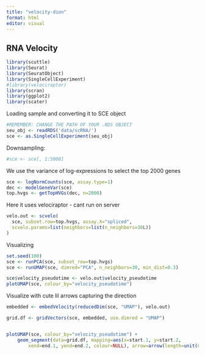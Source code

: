 ```yaml
---
title: "velocity-dion"
format: html
editor: visual
---
```


## RNA Velocity

```r
library(scuttle)
library(Seurat)
library(SeuratObject)
library(SingleCellExperiment)
#library(velociraptor)
library(scran)
library(ggplot2)
library(scater)
```

Loading sample and converting it to SCE object

```r
#REMEMBER: CHANGE THE PATH OF YOUR .RDS OBJECT
seu_obj <- readRDS('data/scRNA/')
sce <- as.SingleCellExperiment(seu_obj)
```

Downsampling:

```r
#sce <- sce[, 1:5000]
```

We use the variance of log-expressions to select the top 2000 genes

```r
sce <- logNormCounts(sce, assay.type=1)
dec <- modelGeneVar(sce)
top.hvgs <- getTopHVGs(dec, n=2000)
```

Here it uses velociraptor - cant run on server

```r
velo.out <- scvelo(
  sce, subset.row=top.hvgs, assay.X="spliced",
  scvelo.params=list(neighbors=list(n_neighbors=30L))
)
```

Visualizing

```r
set.seed(100)
sce <- runPCA(sce, subset_row=top.hvgs)
sce <- runUMAP(sce, dimred="PCA", n_neighbors=30, min_dist=0.3)

sce$velocity_pseudotime <- velo.out$velocity_pseudotime
plotUMAP(sce, colour_by="velocity_pseudotime")
```

Visualize with cute lil arrows capturing the direction

```r
embedded <- embedVelocity(reducedDim(sce, "UMAP"), velo.out)

grid.df <- gridVectors(sce, embedded, use.dimred = "UMAP")


plotUMAP(sce, colour_by="velocity_pseudotime") +
    geom_segment(data=grid.df, mapping=aes(x=start.1, y=start.2, 
        xend=end.1, yend=end.2, colour=NULL), arrow=arrow(length=unit(0.05, "inches")))

```
